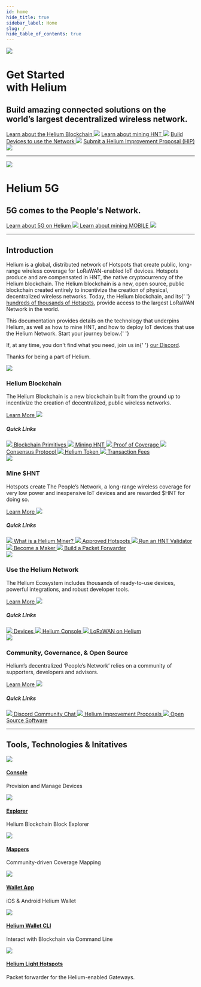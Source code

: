 ```yaml
---
id: home
hide_title: true
sidebar_label: Home
slug: /
hide_table_of_contents: true
---
```



<div class="container" style={{padding: 0}}>
	<div class="row">
	<div class="col col--12">
		<img className="docsheader" style={{marginBottom: 50}} src={useBaseUrl("img/home/docsheader.png")} />
	</div>
		<div class="col col--6">
			<h1 className="bigger">Get Started <br/>with Helium</h1>
			<h2 className="subtitle">Build amazing connected solutions on the world’s largest decentralized wireless network.</h2>
    	</div>
    	<div class="col col--6">
    		<a className="quicklink" href="/blockchain">Learn about the Helium Blockchain <img className="quicklinkarrow" src={useBaseUrl("img/quicklinkarrow.svg")} /></a>
    			<a className="quicklink quicklinkblue" href="/mine-hnt">Learn about mining HNT <img className="quicklinkarrow" src={useBaseUrl("img/quicklinkarrow.svg")} /></a>
    							<a className="quicklink quicklinkgreen" href="/use-the-network">Build Devices to use the Network <img className="quicklinkarrow" src={useBaseUrl("img/quicklinkarrow.svg")} /></a>
    			<a className="quicklink quicklinkred" href="/community-governance">Submit a Helium Improvement Proposal (HIP) <img className="quicklinkarrow" src={useBaseUrl("img/quicklinkarrow.svg")} /></a>
    	</div>
    </div>

</div>
<div class="container" style={{padding: 0}}>
<hr />
</div>

<div class="container" style={{ padding: 0 }}>
  <div class="row">
    <div class="col col--12">
      <img className="homeicon" src={useBaseUrl('img/5g-on-helium/5gheader.png')} />
    </div>
    <div class="col col--6">
      <h1 className="bigger">Helium 5G</h1>
      <h2 className="subtitle">5G comes to the People's Network.</h2>
    </div>
    <div class="col col--6">
      <a className="quicklink quicklinkgreen" href="/5g-on-helium">
        Learn about 5G on Helium
        <img className="quicklinkarrow" src={useBaseUrl('img/quicklinkarrow.svg')} />
      </a>
      <a className="quicklink quicklinkblue" href="/5g-on-helium/mining-mobile">
        Learn about mining MOBILE
        <img className="quicklinkarrow" src={useBaseUrl('img/quicklinkarrow.svg')} />
      </a>
    </div>
  </div>
</div>

<div class="container" style={{ padding: 0 }}>
  <hr />
</div>

<div class="container" style={{ padding: 0 }}>
  <div class="row">
    <div class="col col--12">
      <h2>Introduction</h2>
    </div>
    <div class="col col--6">
      <p>
        Helium is a global, distributed network of Hotspots that create public, long-range wireless
        coverage for LoRaWAN-enabled IoT devices. Hotspots produce and are compensated in HNT, the
        native cryptocurrency of the Helium blockchain. The Helium blockchain is a new, open source,
        public blockchain created entirely to incentivize the creation of physical, decentralized
        wireless networks. Today, the Helium blockchain, and its{' '}
        <a href="https://explorer.helium.com/hotspots">hundreds of thousands of Hotspots</a>,
        provide access to the largest LoRaWAN Network in the world.
      </p>
    </div>
    <div class="col col--6">
      <p>
        This documentation provides details on the technology that underpins Helium, as well as how
        to mine HNT, and how to deploy IoT devices that use the Helium Network. Start your journey
        below.{' '}
      </p>
      <p>
        If, at any time, you don't find what you need, join us in{' '}
        <a href="https://discord.gg/helium">our Discord</a>.
      </p>
      <p style={{ fontWeight: 600 }}>Thanks for being a part of Helium.</p>
    </div>
  </div>
</div>

<div class="container" style={{ padding: 0, paddingTop: 100 }}>
  <div class="row">
    <div class="col col--6" style={{ marginBottom: 100 }}>
      <img className="homeicon" src={useBaseUrl('img/home/blockchainicon.png')} />
      <h3>Helium Blockchain</h3>
      <p className="podtext">
        The Helium Blockchain is a new blockchain built from the ground up to incentivize the
        creation of decentralized, public wireless networks.
      </p>
      <a href="/blockchain">
        Learn More <img className="linkarrow" src={useBaseUrl('img/icons/linkarrow.svg')} />
      </a>
      <h5>Quick Links</h5>
      <a className="block" href="/blockchain/blockchain-primitives">
        <img className="docicon" src={useBaseUrl('img/icons/docicon.svg')} /> Blockchain Primitives
      </a>
      <a className="block" href="/blockchain/mining">
        <img className="docicon" src={useBaseUrl('img/icons/docicon.svg')} /> Mining HNT
      </a>
      <a className="block" href="/blockchain/proof-of-coverage">
        <img className="docicon" src={useBaseUrl('img/icons/docicon.svg')} /> Proof of Coverage
      </a>
      <a className="block" href="/blockchain/consensus-protocol">
        <img className="docicon" src={useBaseUrl('img/icons/docicon.svg')} /> Consensus Protocol
      </a>
      <a className="block" href="/blockchain/helium-token">
        <img className="docicon" src={useBaseUrl('img/icons/docicon.svg')} /> Helium Token
      </a>
      <a className="block" href="/blockchain/transaction-fees">
        <img className="docicon" src={useBaseUrl('img/icons/docicon.svg')} /> Transaction Fees
      </a>
    </div>
    <div class="col col--6 blockblue" style={{ marginBottom: 100 }}>
      <img className="homeicon" src={useBaseUrl('img/home/mineicon.png')} />
      <h3>Mine $HNT</h3>
      <p className="podtext">
        Hotspots create The People’s Network, a long-range wireless coverage for very low power and
        inexpensive IoT devices and are rewarded $HNT for doing so.
      </p>
      <a href="/mine-hnt">
        Learn More <img className="linkarrow" src={useBaseUrl('img/icons/linkarrowblue.svg')} />
      </a>
      <h5>Quick Links</h5>
      <a className="block" href="/mine-hnt">
        <img className="docicon" src={useBaseUrl('img/icons/dociconblue.svg')} /> What is a Helium
        Miner?
      </a>
      <a className="block" href="https://helium.com/mine">
        <img className="docicon" src={useBaseUrl('img/icons/dociconblue.svg')} /> Approved Hotspots
      </a>
      <a className="block" href="/mine-hnt/validators">
        <img className="docicon" src={useBaseUrl('img/icons/dociconblue.svg')} /> Run an HNT
        Validator
      </a>
      <a className="block" href="/mine-hnt/full-hotspots/#becoming-a-maker">
        <img className="docicon" src={useBaseUrl('img/icons/dociconblue.svg')} /> Become a Maker
      </a>
      <a className="block" href="/use-the-network/setup-a-packet-forwarder">
        <img className="docicon" src={useBaseUrl('img/icons/dociconblue.svg')} /> Build a Packet
        Forwarder
      </a>
    </div>
    <div class="col col--6 blockgreen" style={{ marginBottom: 100 }}>
      <img className="homeicon" src={useBaseUrl('img/home/useicon.png')} />
      <h3>Use the Helium Network</h3>
      <p className="podtext">
        The Helium Ecosystem includes thousands of ready-to-use devices, powerful integrations, and
        robust developer tools.
      </p>
      <a href="/use-the-network">
        Learn More <img className="linkarrow" src={useBaseUrl('img/icons/linkarrowgreen.svg')} />
      </a>
      <h5>Quick Links</h5>
      <a className="block" href="/use-the-network/devices">
        <img className="docicon" src={useBaseUrl('img/icons/docicongreen.svg')} /> Devices
      </a>
      <a className="block" href="/use-the-network/console">
        <img className="docicon" src={useBaseUrl('img/icons/docicongreen.svg')} /> Helium Console
      </a>
      <a className="block" href="/lorawan-on-helium">
        <img className="docicon" src={useBaseUrl('img/icons/docicongreen.svg')} /> LoRaWAN on Helium
      </a>
    </div>
    <div class="col col--6 blockred" style={{ marginBottom: 100 }}>
      <img className="homeicon" src={useBaseUrl('img/home/communityicon.png')} />
      <h3>Community, Governance, & Open Source</h3>
      <p className="podtext">
        Helium’s decentralized ‘People’s Network’ relies on a community of supporters, developers
        and advisors.
      </p>
      <a href="/community-governance">
        Learn More <img className="linkarrow" src={useBaseUrl('img/icons/linkarrowred.svg')} />
      </a>
      <h5>Quick Links</h5>
      <a className="block" href="/community-governance#discord">
        <img className="docicon" src={useBaseUrl('img/icons/dociconred.svg')} /> Discord Community
        Chat
      </a>
      <a className="block" href="/community-governance#helium-improvement-proposals">
        <img className="docicon" src={useBaseUrl('img/icons/dociconred.svg')} /> Helium Improvement
        Proposals
      </a>
      <a className="block" href="/open-source">
        <img className="docicon" src={useBaseUrl('img/icons/dociconred.svg')} /> Open Source
        Software
      </a>
    </div>
  </div>
</div>
<div class="container" style={{ padding: 0 }}>
  <hr />
</div>
<div class="container" style={{ padding: 0, paddingTop: 100 }}>
  <div class="row">
    <div class="col col--12" style={{ marginBottom: 50 }}>
      <h2>Tools, Technologies & Initatives</h2>
    </div>
    <div class="col col--6">
      <div className="tech--item">
        <img className="techicon" src={useBaseUrl('img/home/console.svg')} />
        <div className="tech--item_text">
          <a href="/use-the-network/console">
            <h4>Console</h4>
          </a>
          <p>Provision and Manage Devices</p>
        </div>
      </div>
      <div className="tech--item">
        <img className="techicon" src={useBaseUrl('img/home/explorer.svg')} />
        <div className="tech--item_text">
          <a href="https://explorer.helium.com">
            <h4>Explorer</h4>
          </a>
          <p>Helium Blockchain Block Explorer</p>
        </div>
      </div>
      <div className="tech--item">
        <img className="techicon" src={useBaseUrl('img/home/mappers.svg')} />
        <div className="tech--item_text">
          <a href="https://mappers.helium.com">
            <h4>Mappers</h4>
          </a>
          <p>Community-driven Coverage Mapping</p>
        </div>
      </div>
      <div className="tech--item">
        <img className="techicon" src={useBaseUrl('img/home/walletapp.svg')} />
        <div className="tech--item_text">
          <a href="https://helium.com/app">
            <h4>Wallet App</h4>
          </a>
          <p>iOS & Android Helium Wallet</p>
        </div>
      </div>
    </div>
    <div class="col col--6">
      <div className="tech--item">
        <img className="techicon" src={useBaseUrl('img/home/cli.svg')} />
        <div className="tech--item_text">
          <a href="https://github.com/helium/helium-wallet-rs">
            <h4>Helium Wallet CLI</h4>
          </a>
          <p>Interact with Blockchain via Command Line</p>
        </div>
      </div>
      <div className="tech--item">
        <img className="techicon" src={useBaseUrl('img/home/longfi.svg')} />
        <div className="tech--item_text">
          <a href="https://github.com/helium/gateway-rs">
            <h4>Helium Light Hotspots</h4>
          </a>
          <p>Packet forwarder for the Helium-enabled Gateways.</p>
        </div>
      </div>
    </div>
  </div>
</div>
